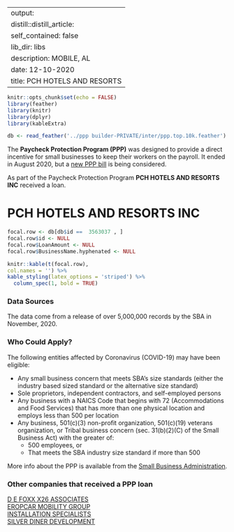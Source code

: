 
---
output:
  distill::distill_article:
    self_contained: false
    lib_dir: libs
description: MOBILE, AL 
date: 12-10-2020
title: PCH HOTELS AND RESORTS 
---




```r
knitr::opts_chunk$set(echo = FALSE)
library(feather)
library(knitr)
library(dplyr)
library(kableExtra)

db <- read_feather('../ppp builder-PRIVATE/inter/ppp.top.10k.feather')

```



The **Paycheck Protection Program (PPP)** was designed to provide a direct incentive for small businesses to keep their workers on the payroll. It ended in August 2020, but a [new PPP bill](https://thehill.com/policy/finance/529092-bipartisan-support-for-new-ppp-loans-gains-momentum-in-congress) is being considered.

As part of the Paycheck Protection Program **PCH HOTELS AND RESORTS INC** received a loan.


# PCH HOTELS AND RESORTS INC 

```r
focal.row <- db[db$id ==  3563037 , ]
focal.row$id <- NULL
focal.row$LoanAmount <- NULL
focal.row$BusinessName.hyphenated <- NULL

knitr::kable(t(focal.row), 
col.names = '') %>%
kable_styling(latex_options = 'striped') %>%
  column_spec(1, bold = TRUE)


```

### Data Sources

The data come from a release of over 5,000,000 records by the SBA in November, 2020.


### Who Could Apply?

The following entities affected by Coronavirus (COVID-19) may have been eligible:

+ Any small business concern that meets SBA’s size standards (either the industry based sized standard or the alternative size standard)
+ Sole proprietors, independent contractors, and self-employed persons
+ Any business with a NAICS Code that begins with 72 (Accommodations and Food Services) that has more than one physical location and employs less than 500 per location
+ Any business, 501(c)(3) non-profit organization, 501(c)(19) veterans organization, or Tribal business concern (sec. 31(b)(2)(C) of the Small Business Act) with the greater of:
  + 500 employees, or 
  + That meets the SBA industry size standard if more than 500


More info about the PPP is available from the [Small Business Administration](https://www.sba.gov/funding-programs/loans/coronavirus-relief-options/paycheck-protection-program).

 
### Other companies that received a PPP loan 
   
 [D E FOXX X26 ASSOCIATES](/Paycheck-Protection-Program/1148517-D-E-FOXX-X26-ASSOCIATES) <br> [EROPCAR MOBILITY GROUP](/Paycheck-Protection-Program/1537109-EROPCAR-MOBILITY-GROUP) <br> [INSTALLATION SPECIALISTS](/Paycheck-Protection-Program/2169860-INSTALLATION-SPECIALISTS) <br> [SILVER DINER DEVELOPMENT](/Paycheck-Protection-Program/4228787-SILVER-DINER-DEVELOPMENT) <br>